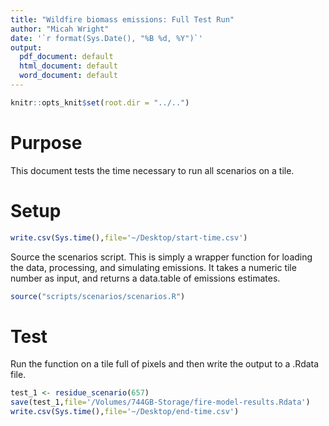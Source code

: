 ```yaml
---
title: "Wildfire biomass emissions: Full Test Run"
author: "Micah Wright"
date: '`r format(Sys.Date(), "%B %d, %Y")`'
output:
  pdf_document: default
  html_document: default
  word_document: default
---
```


```r
knitr::opts_knit$set(root.dir = "../..")
```

# Purpose

This document tests the time necessary to run all scenarios on a tile.

# Setup

```r
write.csv(Sys.time(),file='~/Desktop/start-time.csv')
```

Source the scenarios script. This is simply a wrapper function for loading the data, processing, and simulating emissions. It takes a numeric tile number as input, and returns a data.table of emissions estimates.

```r
source("scripts/scenarios/scenarios.R")
```

# Test

Run the function on a tile full of pixels and then write the output to a .Rdata file.

```r
test_1 <- residue_scenario(657)
save(test_1,file='/Volumes/744GB-Storage/fire-model-results.Rdata')
write.csv(Sys.time(),file='~/Desktop/end-time.csv')
```
